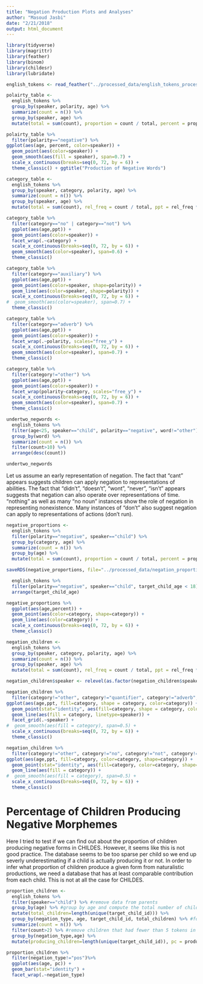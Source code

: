 ```yaml
---
title: "Negation Production Plots and Analyses"
author: "Masoud Jasbi"
date: "2/21/2018"
output: html_document
---
```


```r
library(tidyverse)
library(magrittr)
library(feather)
library(binom)
library(childesr)
library(lubridate)
```

```r
english_tokens <- read_feather("../processed_data/english_tokens_processed.feather")
```

```r
polairty_table <-
  english_tokens %>%
  group_by(speaker, polarity, age) %>%
  summarize(count = n()) %>%
  group_by(speaker, age) %>%
  mutate(total = sum(count), proportion = count / total, percent = proportion * 100)
```

```r
polairty_table %>%
  filter(polarity=="negative") %>%
ggplot(aes(age, percent, color=speaker)) +
  geom_point(aes(color=speaker)) +
  geom_smooth(aes(fill = speaker), span=0.7) +
  scale_x_continuous(breaks=seq(0, 72, by = 6)) +
  theme_classic() + ggtitle("Production of Negative Words")
```

```r
category_table <-
  english_tokens %>%
  group_by(speaker, category, polarity, age) %>%
  summarize(count = n()) %>%
  group_by(speaker, age) %>%
  mutate(total = sum(count), rel_freq = count / total, ppt = rel_freq * 1000)
```

```r
category_table %>%
  filter(category=="no" | category=="not") %>%
  ggplot(aes(age,ppt)) +
  geom_point(aes(color=speaker)) +
  facet_wrap(.~category) +
  scale_x_continuous(breaks=seq(0, 72, by = 6)) +
  geom_smooth(aes(color=speaker), span=0.6) +
  theme_classic()
```

```r
category_table %>%
  filter(category=="auxiliary") %>%
  ggplot(aes(age,ppt)) +
  geom_point(aes(color=speaker, shape=polarity)) +
  geom_line(aes(color=speaker, shape=polarity)) +
  scale_x_continuous(breaks=seq(0, 72, by = 6)) +
#  geom_smooth(aes(color=speaker), span=0.7) +
  theme_classic()
```

```r
category_table %>%
  filter(category=="adverb") %>%
  ggplot(aes(age,ppt)) +
  geom_point(aes(color=speaker)) +
  facet_wrap(.~polarity, scales="free_y") +
  scale_x_continuous(breaks=seq(0, 72, by = 6)) +
  geom_smooth(aes(color=speaker), span=0.7) +
  theme_classic()
```

```r
category_table %>%
  filter(category!="other") %>%
  ggplot(aes(age,ppt)) +
  geom_point(aes(color=speaker)) +
  facet_wrap(polarity~category, scales="free_y") +
  scale_x_continuous(breaks=seq(0, 72, by = 6)) +
  geom_smooth(aes(color=speaker), span=0.7) +
  theme_classic()
```

```r
undertwo_negwords <-
  english_tokens %>%
  filter(age<25, speaker=="child", polarity=="negative", word!="other") %>%
  group_by(word) %>%
  summarize(count = n()) %>%
  filter(count>10) %>%
  arrange(desc(count))

undertwo_negwords
```

Let us assume an early representation of negation. The fact that "cant" appears suggests children can apply negation to representations of abilities. The fact that "didn't", "doesn't", "wont", "never", "isn't" appears suggests that negation can also operate over representations of time. "nothing" as well as many "no noun" instances show the role of negation in representing nonexistence. Many instances of "don't" also suggest negation can apply to representations of actions (don't run).

```r
negative_proportions <-
  english_tokens %>%
  filter(polarity=="negative", speaker=="child") %>%
  group_by(category, age) %>%
  summarize(count = n()) %>%
  group_by(age) %>%
  mutate(total = sum(count), proportion = count / total, percent = proportion * 100)

saveRDS(negative_proportions, file="../processed_data/negation_proportions")

  english_tokens %>%
  filter(polarity=="negative", speaker=="child", target_child_age < 18) %>%
  arrange(target_child_age)
```

```r
negative_proportions %>%
  ggplot(aes(age,percent)) +
  geom_point(aes(color=category, shape=category)) +
  geom_line(aes(color=category)) +
  scale_x_continuous(breaks=seq(0, 72, by = 6)) +
  theme_classic()
```

```r
negation_children <-
  english_tokens %>%
  group_by(speaker, category, polarity, age) %>%
  summarize(count = n()) %>%
  group_by(speaker, age) %>%
  mutate(total = sum(count), rel_freq = count / total, ppt = rel_freq * 1000)

negation_children$speaker <- relevel(as.factor(negation_children$speaker), "parent")

negation_children %>%
  filter(category!="other", category!="quantifier", category!="adverb", category!="derivational", polarity=="negative") %>%
ggplot(aes(age,ppt, fill=category, shape = category, color=category)) +
  geom_point(stat="identity", aes(fill=category, shape = category, color=category)) +
  geom_line(aes(fill = category, linetype=speaker)) +
  facet_grid(.~speaker) +
#  geom_smooth(aes(fill = category), span=0.5) +
  scale_x_continuous(breaks=seq(0, 72, by = 6)) +
  theme_classic()

negation_children %>%
  filter(category!="other", category!="no", category!="not", category!="auxiliary", polarity=="negative", speaker=="child") %>%
ggplot(aes(age,ppt, fill=category, color=category, shape=category)) +
  geom_point(stat="identity", aes(fill=category, color=category, shape=category)) +
  geom_line(aes(fill = category)) +
#  geom_smooth(aes(fill = category), span=0.5) +
  scale_x_continuous(breaks=seq(0, 72, by = 6)) +
  theme_classic()
```

# Percentage of Children Producing Negative Morphemes

Here I tried to test if we can find out about the proportion of children producing negative forms in CHILDES. However, it seems like this is not good practice. The database seems to be too sparse per child so we end up severly underestimating if a child is actually producing it or not. In order to infer what proportion of children produce a given form from naturalistic productions, we need a database that has at least comparable contribution from each child. This is not at all the case for CHILDES. 

```r
proportion_children <-
  english_tokens %>%
  filter(speaker=="child") %>% #remove data from parents
  group_by(age) %>% #group by age and compute the total number of children in each age bin
  mutate(total_children=length(unique(target_child_id))) %>%
  group_by(negation_type, age, target_child_id, total_children) %>% #for each child, count their negation in each bin
  summarize(count = n()) %>%
  filter(count>2) %>% #remove children that had fewer than 5 tokens in the age bin
  group_by(negation_type,age) %>%
  mutate(producing_children=length(unique(target_child_id)), pc = producing_children/total_children)

proportion_children %>%
  filter(negation_type!="pos")%>%
  ggplot(aes(age, pc)) +
  geom_bar(stat="identity") +
  facet_wrap(.~negation_type)
```
